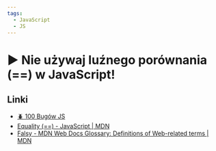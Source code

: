 ```yaml
---
tags:
  - JavaScript
  - JS
---
```



# ▶️ Nie używaj luźnego porównania (==) w JavaScript!

<YouTubePlayer videoId="5MpYc1md42A" />

## Linki

- [🪲 100 Bugów JS](https://codisity.pl/100-bugow-js)
- [Equality (==) - JavaScript | MDN](https://developer.mozilla.org/en-US/docs/Web/JavaScript/Reference/Operators/Equality)
- [Falsy - MDN Web Docs Glossary: Definitions of Web-related terms | MDN](https://developer.mozilla.org/en-US/docs/Glossary/Falsy)
